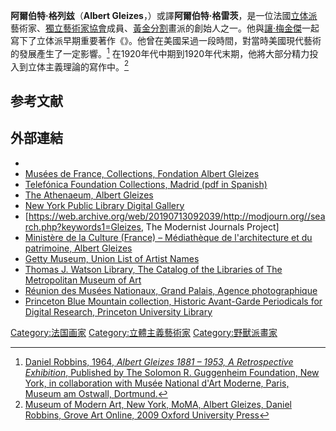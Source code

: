 {{Infobox artist
| bgcolour      = silver
| name          = Albert Gleizes
| image         = Albert Gleizes, c.1920, photograph by Pierre Choumoff..jpg
| imagesize     =
| alt           =
| caption       = 1920年左右拍攝的阿尔伯特·格列兹的照片
| birth_name     = Albert Léon Gleizes
| birth_date     = {{birth date|df=y|1881|12|8}}
| birth_place      = [[巴黎|巴黎]]
| death_date     = {{death date and age|df=y|1953|6|23|1881|12|8}}
| death_place    = [[圣雷米_(罗讷河口省)|圣雷米]]
| nationality   = 法國
| field         = 繪畫、寫作
| training      =
| movement      = [[立体派|立体派]]、[[抽象藝術|抽象藝術]]
| works         =
| patrons       =
| influenced by = [[後印象派|後印象派]]、[[象征主義|象征主義]]、[[塞尚|塞尚]]
| influenced    = [[巴黎畫派|巴黎畫派]]
| awards        =
| website       =
}}

'''阿爾伯特·格列玆'''（'''Albert Gleizes'''，{{bd|1881年|12月8日|1952年|6月23日}}）或譯'''阿爾伯特·格雷茨'''，是一位法國[[立体派|立体派]]藝術家、[[獨立藝術家協會|獨立藝術家協會]]成員、[[黃金分割|黃金分割]]畫派的創始人之一。他與[[讓·梅金傑|讓·梅金傑]]一起寫下了立体派早期重要著作《{{tsl|en|Du "Cubisme"}}》。他曾在美國呆過一段時間，對當時美國現代藝術的發展產生了一定影響。<ref name="Daniel Robbins">[https://archive.org/stream/albertgleizes1881robb#page/n3/mode/2up Daniel Robbins, 1964, ''Albert Gleizes 1881 – 1953, A Retrospective Exhibition'', Published by The Solomon R. Guggenheim Foundation, New York, in collaboration with Musée National d'Art Moderne, Paris, Museum am Ostwall, Dortmund.]</ref> 在1920年代中期到1920年代末期，他將大部分精力投入到立体主義理論的寫作中。<ref name="MoMA, Daniel Robbins">[http://www.moma.org/collection/artist.php?artist_id=2191 Museum of Modern Art, New York, MoMA, Albert Gleizes, Daniel Robbins, Grove Art Online, 2009 Oxford University Press]</ref>

==参考文献==
{{reflist}}

==外部連結==
{{commons category|Albert Gleizes}}
{{Wikiquote|Albert Gleizes}}
* {{Internet Archive author |sname=Albert Gleizes}}
* [http://www.fondationgleizes.fr/fr/gleize/page/albert-gleizes/musees-de-france Musées de France, Collections, Fondation Albert Gleizes]
* [https://web.archive.org/web/20100509035809/http://www.fundaciontelefonica.cl/arte/cubismo/pdf/05catalogo.pdf Telefónica Foundation Collections, Madrid (pdf in Spanish)]
* [http://www.the-athenaeum.org/art/list.php?m=a&s=du&aid=1820 The Athenaeum, Albert Gleizes]
* [http://digitalgallery.nypl.org/nypldigital/dgkeysearchresult.cfm?word=Gleizes%2C%20Albert&s=3&notword=&f=4 New York Public Library Digital Gallery]
* [https://web.archive.org/web/20190713092039/http://modjourn.org//search.php?keywords1=Gleizes, The Modernist Journals Project]
* [http://www.culture.gouv.fr/public/mistral/memoire_fr?ACTION=CHERCHER&FIELD_98=AUTOEU&VALUE_98=Gleizes&DOM=Tous&REL_SPECIFIC=3 Ministère de la Culture (France) – Médiathèque de l'architecture et du patrimoine, Albert Gleizes]
* [http://www.getty.edu/vow/ULANFullDisplay?find=&role=&nation=&subjectid=500001380 Getty Museum, Union List of Artist Names]
* [http://library.metmuseum.org/search/?searchtype=X&searcharg=gleizes&searchscope=1&SORT=D&SUBMIT=Search Thomas J. Watson Library, The Catalog of the Libraries of The Metropolitan Museum of Art]
* [http://www.photo.rmn.fr/C.aspx?VP3=SearchResult&VBID=2CO5PCE9GYPD&SMLS=1&RW=1085&RH=643 Réunion des Musées Nationaux, Grand Palais, Agence photographique]
* [http://bluemountain.princeton.edu/bluemtn/cgi-bin/bluemtn?a=q&hs=1&r=1&results=1&txq=gleizes&txf=txIN&ssnip=txt&o=20&dafdq=&dafmq=&dafyq=&datdq=&datmq=&datyq=&puq=&e=-------en-20--1--txt-txIN-man+ray-ILLUSTRATION----- Princeton Blue Mountain collection, Historic Avant-Garde Periodicals for Digital Research, Princeton University Library] {{Wayback|url=http://bluemountain.princeton.edu/bluemtn/cgi-bin/bluemtn?a=q&hs=1&r=1&results=1&txq=gleizes&txf=txIN&ssnip=txt&o=20&dafdq=&dafmq=&dafyq=&datdq=&datmq=&datyq=&puq=&e=-------en-20--1--txt-txIN-man+ray-ILLUSTRATION----- |date=20160811002916 }}

{{頹廢藝術}}
{{Avant-garde}}
{{后印象派}}
{{Authority control}}
{{DEFAULTSORT:Gleizes, Albert}}
[[Category:法国画家|Category:法国画家]]
[[Category:立體主義藝術家|Category:立體主義藝術家]]
[[Category:野獸派畫家|Category:野獸派畫家]]